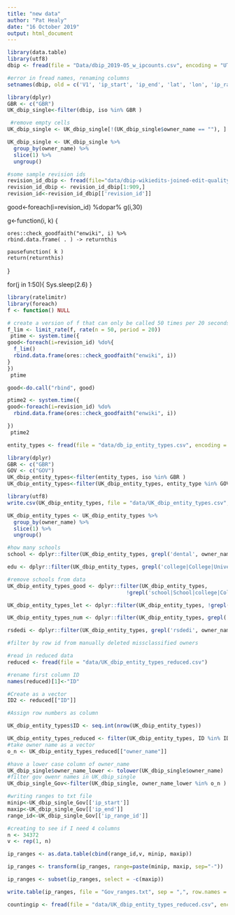 ```yaml
---
title: "new data"
author: "Pat Healy"
date: "16 October 2019"
output: html_document
---
```


```r
library(data.table)
library(utf8)
dbip <- fread(file = "Data/dbip_2019-05_w_ipcounts.csv", encoding = "UTF-8")

```
```r
#error in fread names, renaming columns
setnames(dbip, old = c('V1', 'ip_start', 'ip_end', 'lat', 'lon', 'ip_range_id', 'timezone_offset', 'timezone_name', 'isp_name', 'owner_name', 'gid', 'id_0', 'iso', 'name_0', 'id_1', 'name_1', 'id_2', 'name_2  num_ips_expanded'), new = c('ip_start', 'ip_end', 'lat', 'lon', 'ip_range_id', 'timezone_offset', 'timezone_name', 'isp_name', 'owner_name', 'gid', 'id_0', 'iso', 'name_0', 'id_1', 'name_1', 'id_2', 'name_2',  'num_ips_expanded'))
```

```r
library(dplyr)
GBR <- c("GBR")
UK_dbip_single<-filter(dbip, iso %in% GBR )
```
```r
 #remove empty cells
UK_dbip_single <- UK_dbip_single[!(UK_dbip_single$owner_name == ""), ]
```

```r
UK_dbip_single <- UK_dbip_single %>% 
  group_by(owner_name) %>% 
  slice(1) %>% 
  ungroup()
```
```r
#some sample revision ids
revision_id_dbip <- fread(file="data/dbip-wikiedits-joined-edit-quality.csv")
revision_id_dbip <- revision_id_dbip[1:909,]
revision_id<-revision_id_dbip[['revision_id']]


```



good<-foreach(i=revision_id) %dopar% g(i,30)

 g<-function(i, k) {
  
    ores::check_goodfaith("enwiki", i) %>%
    rbind.data.frame( . ) -> returnthis
    
    pausefunction( k )
    return(returnthis)
  
  }

for(j in 1:50){
    Sys.sleep(2.6)
}

```r
library(ratelimitr)
library(foreach)
f <- function() NULL

# create a version of f that can only be called 50 times per 20 seconds
f_lim <- limit_rate(f, rate(n = 50, period = 20))
 ptime <- system.time({
good<-foreach(i=revision_id) %do%{
  f_lim()
  rbind.data.frame(ores::check_goodfaith("enwiki", i))
}
})
 ptime
```
```r
good<-do.call("rbind", good)
```

```r
ptime2 <- system.time({
good<-foreach(i=revision_id) %do%
  rbind.data.frame(ores::check_goodfaith("enwiki", i))

})
 ptime2
```

```r
entity_types <- fread(file = "data/db_ip_entity_types.csv", encoding = "UTF-8")
```

```r
library(dplyr)
GBR <- c("GBR")
GOV <- c("GOV")
UK_dbip_entity_types<-filter(entity_types, iso %in% GBR )
UK_dbip_entity_types<-filter(UK_dbip_entity_types, entity_type %in% GOV )
```
```r
library(utf8)
write.csv(UK_dbip_entity_types, file = "data/UK_dbip_entity_types.csv", fileEncoding = "UTF-8")
```

```r
UK_dbip_entity_types <- UK_dbip_entity_types %>% 
  group_by(owner_name) %>% 
  slice(1) %>% 
  ungroup()
```
```r
#how many schools
school <- dplyr::filter(UK_dbip_entity_types, grepl('dental', owner_name))
```
```r
edu <- dplyr::filter(UK_dbip_entity_types, grepl('college|College|University|university', owner_name))
```

```r
#remove schools from data
UK_dbip_entity_types_good <- dplyr::filter(UK_dbip_entity_types, 
                                      !grepl('school|School|college|College|University|university|prison|opticians|hospice|rsdedi|surgery|academy|labaratory|retreat|veterinary|bmtid|elementary|secondary|faculty|holiday|dental', owner_name))
```
```r
UK_dbip_entity_types_let <- dplyr::filter(UK_dbip_entity_types, !grepl('[^A-Za-z]', owner_name))
```

```r
UK_dbip_entity_types_num <- dplyr::filter(UK_dbip_entity_types, grepl('^[0-9-]+$', owner_name))
```

```r
rsdedi <- dplyr::filter(UK_dbip_entity_types, grepl('rsdedi', owner_name))
```

```r
#filter by row id from manually deleted missclassified owners

#read in reduced data
reduced <- fread(file = "data/UK_dbip_entity_types_reduced.csv")

#rename first column ID
names(reduced)[1]<-"ID"

#Create as a vector
ID2 <- reduced[["ID"]]
```

```r
#Assign row numbers as column

UK_dbip_entity_types$ID <- seq.int(nrow(UK_dbip_entity_types))
```

```r
UK_dbip_entity_types_reduced <- filter(UK_dbip_entity_types, ID %in% ID2 )
#take owner name as a vector
o_n <- UK_dbip_entity_types_reduced[["owner_name"]]
```

```r
#have a lower case column of owner_name
UK_dbip_single$owner_name_lower <- tolower(UK_dbip_single$owner_name)
#filter gov owenr names in UK_dbip_single
UK_dbip_single_Gov<-filter(UK_dbip_single, owner_name_lower %in% o_n )
```

```r
#writing ranges to txt file
minip<-UK_dbip_single_Gov[['ip_start']]
maxip<-UK_dbip_single_Gov[['ip_end']]
range_id<-UK_dbip_single_Gov[['ip_range_id']]
```
```r
#creating to see if I need 4 columns
n <- 34372
v <- rep(1, n)
```
```r
ip_ranges <- as.data.table(cbind(range_id,v, minip, maxip))
```

```r
ip_ranges <- transform(ip_ranges, range=paste(minip, maxip, sep="-"))

ip_ranges <- subset(ip_ranges, select = -c(maxip))
```

```r
write.table(ip_ranges, file = "Gov_ranges.txt", sep = ",", row.names = FALSE)
```

```r
countingip <- fread(file = "data/UK_dbip_entity_types_reduced.csv", encoding = "UTF-8")
```


